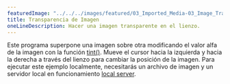 ---
featuredImage: "../../../images/featured/03_Imported_Media-03_Image_Transparency-thumbnail.png"
title: Transparencia de Imagen
oneLineDescription: Hacer una imagen transparente en el lienzo.
---

Este programa superpone una imagen sobre otra modificando el
valor alfa de la imagen con la función
<a href="https://p5js.org/reference/p5/tint" target="_blank">tint()</a>.
Mueve el cursor hacia la izquierda y hacia la derecha a través del lienzo para cambiar
la posición de la imagen. Para ejecutar este ejemplo
localmente, necesitarás un archivo de imagen y un servidor local en funcionamiento
<a href="https://github.com/processing/p5.js/wiki/Local-server">local server</a>.
